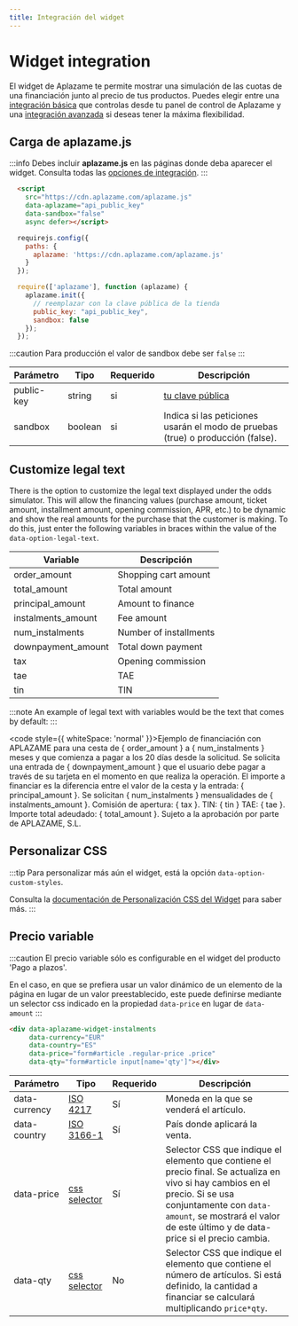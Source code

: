 ```yaml
---
title: Integración del widget
---
```


# Widget integration
El widget de Aplazame te permite mostrar una simulación de las cuotas de una financiación junto al precio de tus productos. Puedes elegir entre una [integración básica](installment-payment#integración-básica) que controlas desde tu panel de control de Aplazame y una [integración avanzada](installment-payment#integración-avanzada) si deseas tener la máxima flexibilidad.

## Carga de aplazame.js

:::info
  Debes incluir <strong>aplazame.js</strong> en las páginas donde deba aparecer el widget. Consulta todas las <a href="../sdk-javascript/#integracion">opciones de integración</a>.
:::

<Tabs>
  <TabItem value="aplazame.js" label="aplazame.js">

```html
  <script
    src="https://cdn.aplazame.com/aplazame.js"
    data-aplazame="api_public_key"
    data-sandbox="false"
    async defer></script>
```
  </TabItem>
  <TabItem value="require" label="require.js" default>

  ```jsx
    requirejs.config({
      paths: {
        aplazame: 'https://cdn.aplazame.com/aplazame.js'
      }
    });

    require(['aplazame'], function (aplazame) {
      aplazame.init({
        // reemplazar con la clave pública de la tienda
        public_key: "api_public_key",
        sandbox: false
      });
    });
  ```
  </TabItem>
</Tabs>


:::caution
Para producción el valor de sandbox debe ser `false`
:::

|<Translate id="table.parameter">Parámetro</Translate> | <Translate id="table.type">Tipo</Translate> | <Translate id="table.required">Requerido</Translate> | <Translate id="table.description">Descripción</Translate>|
|---------|---------|---------|---------|
|public-key | string | si | [tu clave pública](https://vendors.aplazame.com)
|sandbox | boolean | si | Indica si las peticiones usarán el modo de pruebas (true) o producción (false).


## Customize legal text

There is the option to customize the legal text displayed under the odds simulator. This will allow the financing values (purchase amount, ticket amount, installment amount, opening commission, APR, etc.) to be dynamic and show the real amounts for the purchase that the customer is making. To do this, just enter the following variables in braces within the value of the `data-option-legal-text`.

|<Translate id="table.var">Variable</Translate> | <Translate id="table.desc">Descripción</Translate> |
--------- | ----
|order_amount | Shopping cart amount
|total_amount | Total amount
|principal_amount | Amount to finance
|instalments_amount | Fee amount
|num_instalments | Number of installments
|downpayment_amount | Total down payment
|tax | Opening commission
|tae | TAE
|tin | TIN

:::note
An example of legal text with variables would be the text that comes by default:
:::

  <code style={{ whiteSpace: 'normal' }}>Ejemplo de financiación con APLAZAME para una cesta de &#123; order_amount &#125; a &#123; num_instalments  &#125; meses y que comienza a pagar a los 20 días desde la solicitud. Se solicita una entrada de &#123; downpayment_amount  &#125; que el usuario debe pagar a través de su tarjeta en el momento en que realiza la operación. El importe a financiar es la diferencia entre el valor de la cesta y la entrada: &#123; principal_amount  &#125;. Se solicitan &#123; num_instalments  &#125; mensualidades de &#123; instalments_amount  &#125;. Comisión de apertura: &#123; tax  &#125;. TIN: &#123; tin  &#125; TAE: &#123; tae  &#125;. Importe total adeudado: &#123; total_amount  &#125;. Sujeto a la aprobación por parte de APLAZAME, S.L.</code>

## Personalizar CSS

:::tip
  Para personalizar más aún el widget, está la opción <code>data-option-custom-styles</code>.

  Consulta la [documentación de Personalización CSS del Widget](./custom-styles/) para saber más.
:::


## Precio variable

:::caution
  El precio variable sólo es configurable en el widget del producto 'Pago a plazos'.

  En el caso, en que se prefiera usar un valor dinámico de un elemento de la página en lugar de un valor preestablecido, este puede definirse mediante un selector css indicado en la propiedad `data-price` en lugar de `data-amount`
:::

``` html
<div data-aplazame-widget-instalments
     data-currency="EUR"
     data-country="ES"
     data-price="form#article .regular-price .price"
     data-qty="form#article input[name='qty']"></div>
```

|<Translate id="table.parameter">Parámetro</Translate> | <Translate id="table.type">Tipo</Translate> | <Translate id="table.required">Requerido</Translate> | <Translate id="table.description">Descripción</Translate>|
|---------|---------|---------|---------|
|data-currency | [ISO 4217](https://es.wikipedia.org/wiki/ISO_4217) | Sí | Moneda en la que se venderá el artículo.
|data-country | [ISO 3166-1](https://es.wikipedia.org/wiki/ISO_3166-1) | Sí | País donde aplicará la venta.
|data-price | [css selector](https://developer.mozilla.org/en/docs/Web/Guide/CSS/Getting_started/Selectors) | Sí | Selector CSS que indique el elemento que contiene el precio final. Se actualiza en vivo si hay cambios en el precio. Si se usa conjuntamente con `data-amount`, se mostrará el valor de este último y de data-price si el precio cambia.
|data-qty | [css selector](https://developer.mozilla.org/en/docs/Web/Guide/CSS/Getting_started/Selectors) | No | Selector CSS que indique el elemento que contiene el número de artículos. Si está definido, la cantidad a financiar se calculará multiplicando `price*qty`.

